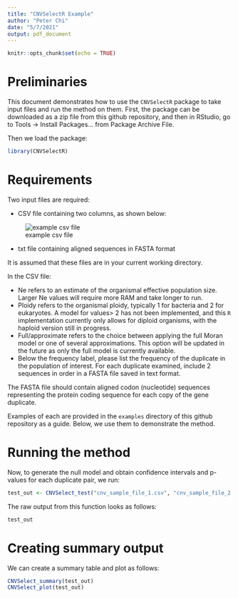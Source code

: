 ```yaml
---
title: "CNVSelectR Example"
author: "Peter Chi"
date: "5/7/2021"
output: pdf_document
---
```


```r
knitr::opts_chunk$set(echo = TRUE)
```

# Preliminaries
This document demonstrates how to use the `CNVSelectR` package to take input files and run the method on them. First, the package can be downloaded as a zip file from this github repository, and then in RStudio, go to Tools $\rightarrow$ Install Packages... from Package Archive File. 

Then we load the package:
```r
library(CNVSelectR)
```


# Requirements
Two input files are required:

  * CSV file containing two columns, as shown below:
  
  ![example csv file](csv.png)
  
  * txt file containing aligned sequences in FASTA format

It is assumed that these files are in your current working directory.

In the CSV file: 

  * Ne refers to an estimate of the organismal effective population size. Larger Ne values will require more RAM and take longer to run. 
  * Ploidy refers to the organismal ploidy, typically 1 for bacteria and 2 for eukaryotes. A model for values> 2 has not been implemented, and this `R` implementation currently only allows for diploid organisms, with the haploid version still in progress. 
  * Full/approximate refers to the choice between applying the full Moran model or one of several approximations. This option will be updated in the future as only the full model is currently available. 
  * Below the frequency label, please list the frequency of the duplicate in the population of interest. For each duplicate examined, include 2 sequences in order in a FASTA file saved in text format.

The FASTA file should contain aligned codon (nucleotide) sequences representing the protein coding sequence for each copy of the gene duplicate. 

Examples of each are provided in the `examples` directory of this github repository as a guide. Below, we use them to demonstrate the method.

# Running the method
Now, to generate the null model and obtain confidence intervals and p-values for each duplicate pair, we run:

```r
test_out <- CNVSelect_test("cnv_sample_file_1.csv", "cnv_sample_file_2.txt")
```

The raw output from this function looks as follows:
```r
test_out
```

# Creating summary output
We can create a summary table and plot as follows:

```r
CNVSelect_summary(test_out)
CNVSelect_plot(test_out)
```

